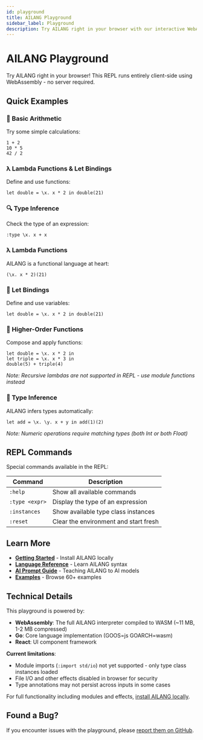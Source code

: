```yaml
---
id: playground
title: AILANG Playground
sidebar_label: Playground
description: Try AILANG right in your browser with our interactive WebAssembly REPL
---
```



# AILANG Playground

Try AILANG right in your browser! This REPL runs entirely client-side using WebAssembly - no server required.

<AilangRepl />

## Quick Examples

### 🔢 Basic Arithmetic
Try some simple calculations:
```
1 + 2
10 * 5
42 / 2
```

### λ Lambda Functions & Let Bindings
Define and use functions:
```
let double = \x. x * 2 in double(21)
```

### 🔍 Type Inference
Check the type of an expression:
```
:type \x. x + x
```

### λ Lambda Functions
AILANG is a functional language at heart:
```
(\x. x * 2)(21)
```

### 📝 Let Bindings
Define and use variables:
```
let double = \x. x * 2 in double(21)
```

### 🔁 Higher-Order Functions
Compose and apply functions:
```
let double = \x. x * 2 in
let triple = \x. x * 3 in
double(5) + triple(4)
```
*Note: Recursive lambdas are not supported in REPL - use module functions instead*

### 🔢 Type Inference
AILANG infers types automatically:
```
let add = \x. \y. x + y in add(1)(2)
```
*Note: Numeric operations require matching types (both Int or both Float)*

## REPL Commands

Special commands available in the REPL:

| Command | Description |
|---------|-------------|
| `:help` | Show all available commands |
| `:type <expr>` | Display the type of an expression |
| `:instances` | Show available type class instances |
| `:reset` | Clear the environment and start fresh |

## Learn More

- **[Getting Started](/docs/guides/getting-started)** - Install AILANG locally
- **[Language Reference](/docs/reference/language-syntax)** - Learn AILANG syntax
- **[AI Prompt Guide](/docs/guides/ai-prompt-guide)** - Teaching AILANG to AI models
- **[Examples](https://github.com/sunholo-data/ailang/tree/main/examples)** - Browse 60+ examples

## Technical Details

This playground is powered by:
- **WebAssembly**: The full AILANG interpreter compiled to WASM (~11 MB, 1-2 MB compressed)
- **Go**: Core language implementation (GOOS=js GOARCH=wasm)
- **React**: UI component framework

**Current limitations**:
- Module imports (`:import std/io`) not yet supported - only type class instances loaded
- File I/O and other effects disabled in browser for security
- Type annotations may not persist across inputs in some cases

For full functionality including modules and effects, [install AILANG locally](/docs/guides/getting-started).

## Found a Bug?

If you encounter issues with the playground, please [report them on GitHub](https://github.com/sunholo-data/ailang/issues).
